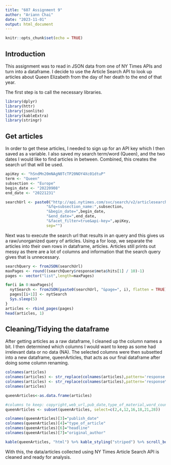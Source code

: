 ```yaml
---
title: "607 Assignment 9"
author: "Ariann Chai"
date: "2023-11-01"
output: html_document
---
```


```r
knitr::opts_chunk$set(echo = TRUE)
```

## Introduction

This assignment was to read in JSON data from one of NY Times APIs and turn into a dataframe. I decide to use the Article Search API to look up articles about Queen Elizabeth from the day of her death to the end of that year.  

The first step is to call the necessary libraries.  

```r
library(dplyr)
library(httr)
library(jsonlite)
library(kableExtra)
library(stringr)
```

## Get articles  

In order to get these articles, I needed to sign up for an API key which I then saved as a variable. I also saved my search term/word (Queen), and the two dates I would like to find articles in between. Combined, this creates the search url that will be used.    

```r
apiKey <- "hSndMn20mNAgN0TcTP20NOY4Xc01dtuP"
term <- "Queen"
subsection <- "Europe"
begin_date <- "20220908"
end_date <- "20221231"

searchUrl <- paste0("http://api.nytimes.com/svc/search/v2/articlesearch.json?q=",term,
                  "&fq=subsection_name:",subsection,
                  "&begin_date=",begin_date,
                  "&end_date=",end_date,
                  "&facet_filter=true&api-key=",apiKey, 
                  sep="")
```

Next was to execute the search url that results in an query and this gives us a raw/unorganized query of articles. Using a for loop, we separate the articles into their own rows in dataframe, articles. Articles still prints out messy as there are a lot of columns and information that the search query gives that is unnecessary.  
```r
searchQuery <- fromJSON(searchUrl)
maxPages <- round((searchQuery$response$meta$hits[1] / 10)-1) 
pages <- vector("list",length=maxPages)
```

```r
for(i in 0:maxPages){
  nytSearch <- fromJSON(paste0(searchUrl, "&page=", i), flatten = TRUE) %>% data.frame()
  pages[[i+1]] <- nytSearch
  Sys.sleep(5)
}
articles <- rbind_pages(pages)
head(articles, 1)
```

## Cleaning/Tidying the dataframe

After getting articles as a raw dataframe, I cleaned up the column names a bit. I then determined which columns I would want to keep as some had irrelevant data or no data (NA). The selected columns were then subsetted into a new dataframe, queenArticles, that acts as our final dataframe after doing some column renaming.  

```r
colnames(articles)
colnames(articles) <- str_replace(colnames(articles),pattern='response.docs\\.',replace='')
colnames(articles) <- str_replace(colnames(articles),pattern='response\\.',replace='')
colnames(articles)

queenArticles<-as.data.frame(articles)

#columns to keep: copyright,web_url,pub_date,type_of_material,word_count,headline.main,byline.original
queenArticles <- subset(queenArticles, select=c(2,4,12,16,18,21,28))

colnames(queenArticles)[3]="publish_date"
colnames(queenArticles)[4]="type_of_article"
colnames(queenArticles)[6]="headline"
colnames(queenArticles)[7]="original_author"

kable(queenArticles, "html") %>% kable_styling("striped") %>% scroll_box(width = "100%")

```

With this, the data/articles collected using NY Times Article Search API is cleaned and ready for analysis. 